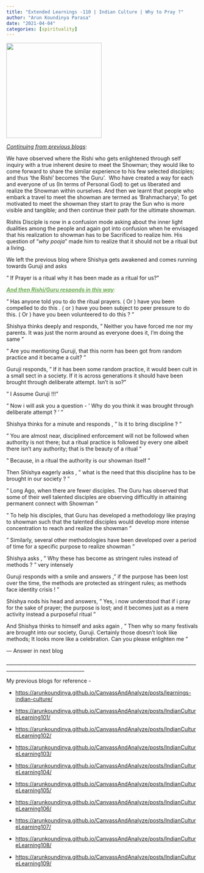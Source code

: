 ```yaml
---
title: "Extended Learnings -110 | Indian Culture | Why to Pray ?"
author: "Arun Koundinya Parasa"
date: "2021-04-04"
categories: [spirituality]
---
```


![](praying.png){fig-align="center" width="250"}

[*Continuing from previous blogs*]{.underline}:

We have observed where the Rishi who gets enlightened through self inquiry with a true inherent desire to meet the Showman; they would like to come forward to share the similar experience to his few selected disciples; and thus 'the Rishi' becomes 'the Guru'.  Who have created a way for each and everyone of us (In terms of Personal God) to get us liberated and realize the Showman within ourselves. And then we learnt that people who embark a travel to meet the showman are termed as 'Brahmacharya'; To get motivated to meet the showman they start to pray the Sun who is more visible and tangible; and then continue their path for the ultimate showman.

Rishis Disciple is now in a confusion mode asking about the inner light dualities among the people and again got into confusion when he envisaged that his realization to showman has to be Sacrificed to realize him. His question of "*why pooja*" made him to realize that it should not be a ritual but a living. 

We left the previous blog where Shishya gets awakened and comes running towards Guruji and asks 

" If Prayer is a ritual why it has been made as a ritual for us?"

[[***And then Rishi/Guru responds in this way***]{.underline}:]{style="color: #6aa84f;"}

" Has anyone told you to do the ritual prayers. ( Or ) have you been compelled to do this . ( or ) have you been subject to peer pressure to do this. ( Or ) have you been volunteered to do this ? "

Shishya thinks deeply and responds, " Neither you have forced me nor my parents. It was just the norm around as everyone does it, I'm doing the same "

" Are you mentioning Guruji, that this norm has been got from random practice and it became a cult? "

Guruji responds, " If it has been some random practice, it would been cult in a small sect in a society. If it is across generations it should have been brought through deliberate attempt. Isn't is so?"

" I Assume Guruji !!!"

" Now i will ask you a question - ' Why do you think it was brought through deliberate attempt ? ' "

Shishya thinks for a minute and responds , " Is it to bring discipline ? "

" You are almost near, disciplined enforcement will not be followed when authority is not there; but a ritual practice is followed by every one albeit there isn't any authority; that is the beauty of a ritual " 

" Because, in a ritual the authority is our showman itself "

Then Shishya eagerly asks , " what is the need that this discipline has to be brought in our society ? "

" Long Ago, when there are fewer disciples. The Guru has observed that some of their well talented disciples are observing difficultly in attaining permanent connect with Showman "

" To help his disciples, that Guru has developed a methodology like praying to showman such that the talented disciples would develop more intense concentration to reach and realize the showman "

" Similarly, several other methodologies have been developed over a period of time for a specific purpose to realize showman "

Shishya asks , " Why these has become as stringent rules instead of methods ? " very intensely

Guruji responds with a smile and answers ," if the purpose has been lost over the time, the methods are protected as stringent rules; as methods face identity crisis ! "

Shishya nods his head and answers, " Yes, i now understood that if i pray for the sake of prayer; the purpose is lost; and it becomes just as a mere activity instead a purposeful ritual "

And Shishya thinks to himself and asks again , " Then why so many festivals are brought into our society, Guruji. Certainly those doesn't look like methods; It looks more like a celebration. Can you please enlighten me "

--- Answer in next blog

\_\_\_\_\_\_\_\_\_\_\_\_\_\_\_\_\_\_\_\_\_\_\_\_\_\_\_\_\_\_\_\_\_\_\_\_\_\_\_\_\_\_\_\_\_\_\_\_\_\_\_\_\_\_\_\_\_\_\_\_\_\_\_\_\_\_\_\_\_\_\_\_\_\_\_\_\_\_\_\_\_\_\_\_\_\_\_\_\_\_\_\_\_\_\_\_\_\_\_\_\_\_\_\_\_\_\_\_\_\_

My previous blogs for reference -

-   <https://arunkoundinya.github.io/CanvassAndAnalyze/posts/learnings-indian-culture/>

-   <https://arunkoundinya.github.io/CanvassAndAnalyze/posts/IndianCultureLearning101/>

-   <https://arunkoundinya.github.io/CanvassAndAnalyze/posts/IndianCultureLearning102/>

-   <https://arunkoundinya.github.io/CanvassAndAnalyze/posts/IndianCultureLearning103/>

-   <https://arunkoundinya.github.io/CanvassAndAnalyze/posts/IndianCultureLearning104/>

-   <https://arunkoundinya.github.io/CanvassAndAnalyze/posts/IndianCultureLearning105/>

-   <https://arunkoundinya.github.io/CanvassAndAnalyze/posts/IndianCultureLearning106/>

-   <https://arunkoundinya.github.io/CanvassAndAnalyze/posts/IndianCultureLearning107/>

-   <https://arunkoundinya.github.io/CanvassAndAnalyze/posts/IndianCultureLearning108/>

-   <https://arunkoundinya.github.io/CanvassAndAnalyze/posts/IndianCultureLearning109/>